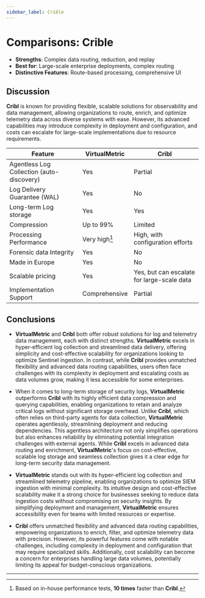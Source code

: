 ```yaml
---
sidebar_label: Crible
---
```


# Comparisons: Crible

- **Strengths**: Complex data routing, reduction, and replay
- **Best for**: Large-scale enterprise deployments, complex routing
- **Distinctive Features**: Route-based processing, comprehensive UI

## Discussion

**Cribl** is known for providing flexible, scalable solutions for observability and data management, allowing organizations to route, enrich, and optimize telemetry data across diverse systems with ease. However, its advanced capabilities may introduce complexity in deployment and configuration, and costs can escalate for large-scale implementations due to resource requirements. 

|Feature|VirtualMetric|Cribl|
|---|---|---|
|Agentless Log Collection (auto-discovery)|Yes|Partial|
|Log Delivery Guarantee (WAL)|Yes|No|
|Long-term Log storage|Yes|Yes|
|Compression|Up to 99%|Limited|
|Processing Performance|Very high[^1]|High, with configuration efforts|
|Forensic data Integrity|Yes|No|
|Made in Europe|Yes|No|
|Scalable pricing|Yes|Yes, but can escalate for large-scale data|
|Implementation Support|Comprehensive|Partial|

## Conclusions

* **VirtualMetric** and **Cribl** both offer robust solutions for log and telemetry data management, each with distinct strengths. **VirtualMetric** excels in hyper-efficient log collection and streamlined data delivery, offering simplicity and cost-effective scalability for organizations looking to optimize Sentinel ingestion. In contrast, while **Cribl** provides unmatched flexibility and advanced data routing capabilities, users often face challenges with its complexity in deployment and escalating costs as data volumes grow, making it less accessible for some enterprises. 

* When it comes to long-term storage of security logs, **VirtualMetric** outperforms **Cribl** with its highly efficient data compression and querying capabilities, enabling organizations to retain and analyze critical logs without significant storage overhead. Unlike **Cribl**, which often relies on third-party agents for data collection, **VirtualMetric** operates agentlessly, streamlining deployment and reducing dependencies. This agentless architecture not only simplifies operations but also enhances reliability by eliminating potential integration challenges with external agents. While **Cribl** excels in advanced data routing and enrichment, **VirtualMetric**'s focus on cost-effective, scalable log storage and seamless collection gives it a clear edge for long-term security data management. 
 
* **VirtualMetric** stands out with its hyper-efficient log collection and streamlined telemetry pipeline, enabling organizations to optimize SIEM ingestion with minimal complexity. Its intuitive design and cost-effective scalability make it a strong choice for businesses seeking to reduce data ingestion costs without compromising on security insights. By simplifying deployment and management, **VirtualMetric** ensures accessibility even for teams with limited resources or expertise. 

* **Cribl** offers unmatched flexibility and advanced data routing capabilities, empowering organizations to enrich, filter, and optimize telemetry data with precision. However, its powerful features come with notable challenges, including complexity in deployment and configuration that may require specialized skills. Additionally, cost scalability can become a concern for enterprises handling large data volumes, potentially limiting its appeal for budget-conscious organizations. 

---

[^1]: Based on in-house performance tests, **10 times** faster than **Cribl**.

